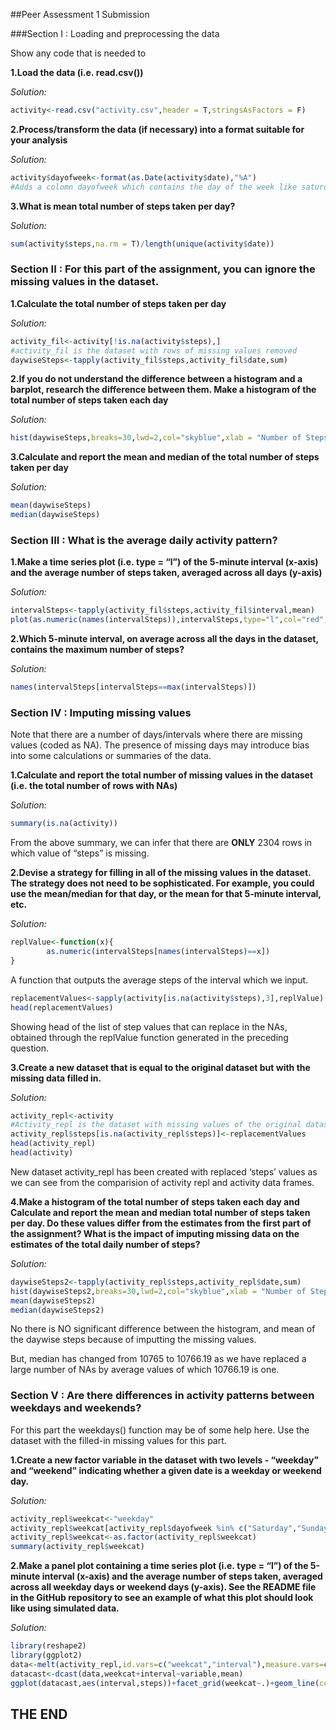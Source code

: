 ##Peer Assessment 1 Submission

###Section I : Loading and preprocessing the data

Show any code that is needed to

**1.Load the data (i.e. read.csv())**

*Solution:*
```r
activity<-read.csv("activity.csv",header = T,stringsAsFactors = F)
```

**2.Process/transform the data (if necessary) into a format suitable for your analysis**

*Solution:*
```r
activity$dayofweek<-format(as.Date(activity$date),"%A") 
#Adds a colomn dayofweek which contains the day of the week like saturday or sunday etc.,
```

**3.What is mean total number of steps taken per day?**

*Solution:*
```r
sum(activity$steps,na.rm = T)/length(unique(activity$date))
```

### Section II : For this part of the assignment, you can ignore the missing values in the dataset.


**1.Calculate the total number of steps taken per day**

*Solution:*
```r
activity_fil<-activity[!is.na(activity$steps),]
#activity_fil is the dataset with rows of missing values removed
daywiseSteps<-tapply(activity_fil$steps,activity_fil$date,sum)
```

**2.If you do not understand the difference between a histogram and a barplot, research the difference between them. Make a histogram of the total number of steps taken each day**

*Solution:*
```r
hist(daywiseSteps,breaks=30,lwd=2,col="skyblue",xlab = "Number of Steps",ylab = "Number of Days",main = "Histogram of Steps taken per day")
```

**3.Calculate and report the mean and median of the total number of steps taken per day**

*Solution:*
```r
mean(daywiseSteps)
median(daywiseSteps)
```
### Section III : What is the average daily activity pattern?

**1.Make a time series plot (i.e. type = "l") of the 5-minute interval (x-axis) and the average number of steps taken, averaged across all days (y-axis)**

*Solution:*
```r
intervalSteps<-tapply(activity_fil$steps,activity_fil$interval,mean)
plot(as.numeric(names(intervalSteps)),intervalSteps,type="l",col="red",xlab = "Interval",ylab = "Average number of steps",main = "Average number of steps over 5 minute intervals of a day")
```

**2.Which 5-minute interval, on average across all the days in the dataset, contains the maximum number of steps?**

*Solution:*
```r
names(intervalSteps[intervalSteps==max(intervalSteps)])
```

### Section IV : Imputing missing values

Note that there are a number of days/intervals where there are missing values (coded as NA). The presence of missing days may introduce bias into some calculations or summaries of the data.

**1.Calculate and report the total number of missing values in the dataset (i.e. the total number of rows with NAs)**

*Solution:*
```r
summary(is.na(activity))
```

From the above summary, we can infer that there are **ONLY** 2304 rows in which value of "steps" is missing.

**2.Devise a strategy for filling in all of the missing values in the dataset. The strategy does not need to be sophisticated. For example, you could use the mean/median for that day, or the mean for that 5-minute interval, etc.**

*Solution:*

```r
replValue<-function(x){
        as.numeric(intervalSteps[names(intervalSteps)==x])
}
```

A function that outputs the average steps of the interval which we input.

```r
replacementValues<-sapply(activity[is.na(activity$steps),3],replValue)
head(replacementValues)
```

Showing head of the list of step values that can replace in the NAs, obtained through the replValue function generated in the preceding question.

**3.Create a new dataset that is equal to the original dataset but with the missing data filled in.**

*Solution:*
```r
activity_repl<-activity
#Activity_repl is the dataset with missing values of the original dataset replaced by the mean of steps averaged over intervals of all days.
activity_repl$steps[is.na(activity_repl$steps)]<-replacementValues
head(activity_repl)
head(activity)
```

New dataset activity_repl has been created with replaced 'steps' values as we can see from the comparision of activity repl and activity data frames.

**4.Make a histogram of the total number of steps taken each day and Calculate and report the mean and median total number of steps taken per day. Do these values differ from the estimates from the first part of the assignment? What is the impact of imputing missing data on the estimates of the total daily number of steps?**

*Solution:*
```r
daywiseSteps2<-tapply(activity_repl$steps,activity_repl$date,sum)
hist(daywiseSteps2,breaks=30,lwd=2,col="skyblue",xlab = "Number of Steps",ylab = "Number of Days",main = "Histogram of Steps taken per day")
mean(daywiseSteps2)
median(daywiseSteps2)
```

No there is NO significant difference between the histogram, and mean of the daywise steps because of imputting the missing values.

But, median has changed from 10765 to 10766.19 as we have replaced a large number of NAs by average values of which 10766.19 is one. 

### Section V : Are there differences in activity patterns between weekdays and weekends?

For this part the weekdays() function may be of some help here. Use the dataset with the filled-in missing values for this part.

**1.Create a new factor variable in the dataset with two levels - "weekday" and "weekend" indicating whether a given date is a weekday or weekend day.**

*Solution:*
```r
activity_repl$weekcat<-"weekday"
activity_repl$weekcat[activity_repl$dayofweek %in% c("Saturday","Sunday")]<-"weekend"
activity_repl$weekcat<-as.factor(activity_repl$weekcat)
summary(activity_repl$weekcat)
```

**2.Make a panel plot containing a time series plot (i.e. type = "l") of the 5-minute interval (x-axis) and the average number of steps taken, averaged across all weekday days or weekend days (y-axis). See the README file in the GitHub repository to see an example of what this plot should look like using simulated data.**

*Solution:*
```r
library(reshape2)
library(ggplot2)
data<-melt(activity_repl,id.vars=c("weekcat","interval"),measure.vars=c("steps"))
datacast<-dcast(data,weekcat+interval~variable,mean)
ggplot(datacast,aes(interval,steps))+facet_grid(weekcat~.)+geom_line(col="blue")+xlab("Time Interval")+ylab("Average number of Steps")+ggtitle("Comparision of average number of steps over weekdays vs weekend")
```

##                      THE END
